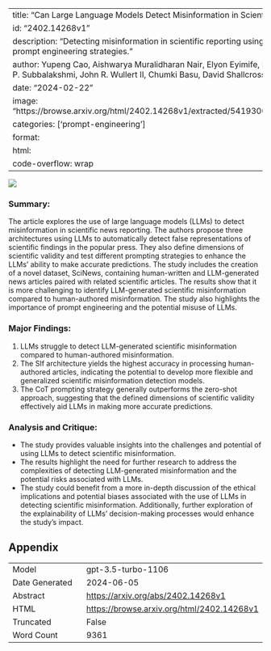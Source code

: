 
---
title: "Can Large Language Models Detect Misinformation in Scientific News Reporting?"
id: "2402.14268v1"
description: "Detecting misinformation in scientific reporting using large language models and prompt engineering strategies."
author: Yupeng Cao, Aishwarya Muralidharan Nair, Elyon Eyimife, Nastaran Jamalipour Soofi, K. P. Subbalakshmi, John R. Wullert II, Chumki Basu, David Shallcross
date: "2024-02-22"
image: "https://browse.arxiv.org/html/2402.14268v1/extracted/5419300/image/dataset_pipeline.png"
categories: ['prompt-engineering']
format:
  html:
    code-overflow: wrap
---

![](https://browse.arxiv.org/html/2402.14268v1/extracted/5419300/image/dataset_pipeline.png)

### Summary:
The article explores the use of large language models (LLMs) to detect misinformation in scientific news reporting. The authors propose three architectures using LLMs to automatically detect false representations of scientific findings in the popular press. They also define dimensions of scientific validity and test different prompting strategies to enhance the LLMs' ability to make accurate predictions. The study includes the creation of a novel dataset, SciNews, containing human-written and LLM-generated news articles paired with related scientific articles. The results show that it is more challenging to identify LLM-generated scientific misinformation compared to human-authored misinformation. The study also highlights the importance of prompt engineering and the potential misuse of LLMs.

### Major Findings:
1. LLMs struggle to detect LLM-generated scientific misinformation compared to human-authored misinformation.
2. The SIf architecture yields the highest accuracy in processing human-authored articles, indicating the potential to develop more flexible and generalized scientific misinformation detection models.
3. The CoT prompting strategy generally outperforms the zero-shot approach, suggesting that the defined dimensions of scientific validity effectively aid LLMs in making more accurate predictions.

### Analysis and Critique:
- The study provides valuable insights into the challenges and potential of using LLMs to detect scientific misinformation.
- The results highlight the need for further research to address the complexities of detecting LLM-generated misinformation and the potential risks associated with LLMs.
- The study could benefit from a more in-depth discussion of the ethical implications and potential biases associated with the use of LLMs in detecting scientific misinformation. Additionally, further exploration of the explainability of LLMs' decision-making processes would enhance the study's impact.

## Appendix

|          |          |
|----------|----------|
| Model     | gpt-3.5-turbo-1106       |
| Date Generated     | 2024-06-05       |
| Abstract | [https://arxiv.org/abs/2402.14268v1](https://arxiv.org/abs/2402.14268v1)        |
| HTML     | [https://browse.arxiv.org/html/2402.14268v1](https://browse.arxiv.org/html/2402.14268v1)       |
| Truncated       | False       |
| Word Count       | 9361       |
